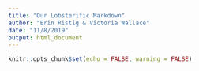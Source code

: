 ---
title: "Our Lobsterific Markdown"
author: "Erin Ristig & Victoria Wallace"
date: "11/8/2019"
output: html_document
---

```{r setup, include = FALSE}
knitr::opts_chunk$set(echo = FALSE, warning = FALSE)
```

